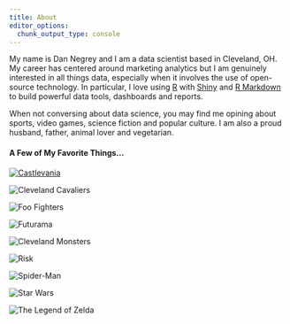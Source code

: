 ```yaml
---
title: About
editor_options: 
  chunk_output_type: console
---
```


My name is Dan Negrey and I am a data scientist based in Cleveland, OH. My career has centered around marketing analytics but I am genuinely interested in all things data, especially when it involves the use of open-source technology. In particular, I love using [R](https://www.r-project.org/) with [Shiny](https://shiny.rstudio.com/) and [R Markdown](https://rmarkdown.rstudio.com/) to build powerful data tools, dashboards and reports.

When not conversing about data science, you may find me opining about sports, video games, science fiction and popular culture. I am also a proud husband, father, animal lover and vegetarian.

#### A Few of My Favorite Things...

<div class="favorite-things-row">
<div class="favorite-things-thing">

<a href="https://www.konami.com/games/castlevania/" target=_blank>
<img src="favorite/castlevania.png" alt="Castlevania">
</a>
</div>
<div class="favorite-things-thing">
<img src="favorite/cavs.png" alt="Cleveland Cavaliers">
</div>
<div class="favorite-things-thing">
<img src="favorite/foofighters.png" alt="Foo Fighters">
</div>
</div>
<div class="favorite-things-row">
<div class="favorite-things-thing">
<img src="favorite/futurama.png" alt="Futurama">
</div>
<div class="favorite-things-thing">
<img src="favorite/monsters.png" alt="Cleveland Monsters">
</div>
<div class="favorite-things-thing">
<img src="favorite/risk.png" alt="Risk">
</div>
</div>
<div class="favorite-things-row">
<div class="favorite-things-thing">
<img src="favorite/spiderman.png" alt="Spider-Man">
</div>
<div class="favorite-things-thing">
<img src="favorite/starwars.png" alt="Star Wars">
</div>
<div class="favorite-things-thing">
<img src="favorite/zelda.png" alt="The Legend of Zelda">
</div>
</div>
